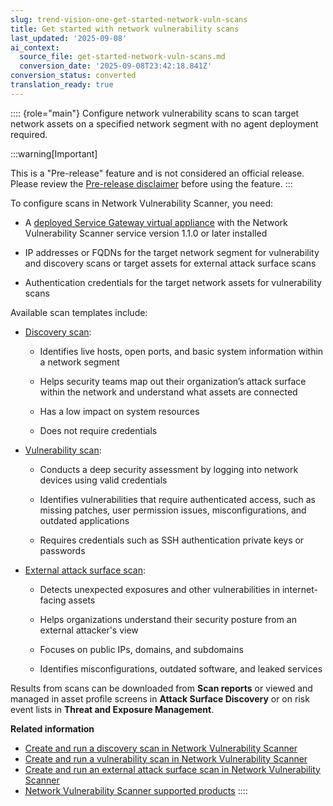 ```yaml
---
slug: trend-vision-one-get-started-network-vuln-scans
title: Get started with network vulnerability scans
last_updated: '2025-09-08'
ai_context:
  source_file: get-started-network-vuln-scans.md
  conversion_date: '2025-09-08T23:42:18.841Z'
conversion_status: converted
translation_ready: true
---
```


:::: {role="main"}
Configure network vulnerability scans to scan target network assets on a specified network segment with no agent deployment required.

:::warning[Important]

This is a "Pre-release" feature and is not considered an official release. Please review the [Pre-release disclaimer](pre-release-disclaimer.mdx) before using the feature.
:::

To configure scans in Network Vulnerability Scanner, you need:

- A [deployed Service Gateway virtual appliance](deployment-guides.mdx) with the Network Vulnerability Scanner service version 1.1.0 or later installed

- IP addresses or FQDNs for the target network segment for vulnerability and discovery scans or target assets for external attack surface scans

- Authentication credentials for the target network assets for vulnerability scans

Available scan templates include:

- [Discovery scan](discover-scan.mdx):

  - Identifies live hosts, open ports, and basic system information within a network segment

  - Helps security teams map out their organization’s attack surface within the network and understand what assets are connected

  - Has a low impact on system resources

  - Does not require credentials

- [Vulnerability scan](vuln-scan.mdx):

  - Conducts a deep security assessment by logging into network devices using valid credentials

  - Identifies vulnerabilities that require authenticated access, such as missing patches, user permission issues, misconfigurations, and outdated applications

  - Requires credentials such as SSH authentication private keys or passwords

- [External attack surface scan](easm-scan.mdx):

  - Detects unexpected exposures and other vulnerabilities in internet-facing assets

  - Helps organizations understand their security posture from an external attacker's view

  - Focuses on public IPs, domains, and subdomains

  - Identifies misconfigurations, outdated software, and leaked services

Results from scans can be downloaded from **Scan reports** or viewed and managed in asset profile screens in **Attack Surface Discovery** or on risk event lists in **Threat and Exposure Management**.

**Related information**

- [Create and run a discovery scan in Network Vulnerability Scanner](discover-scan.md "Configure and run a discovery scan in Network Vulnerability Scanner to identify live hosts, open ports, and basic system information within your network.")
- [Create and run a vulnerability scan in Network Vulnerability Scanner](vuln-scan.md "Configure and run a vulnerability scan to assess and identify security vulnerabilities in your internal network devices using the Network Vulnerability Scanner.")
- [Create and run an external attack surface scan in Network Vulnerability Scanner](easm-scan.md "Configure and run an external attack surface scan to detect unexpected exposures and vulnerabilities in internet-facing assets.")
- [Network Vulnerability Scanner supported products](nvs-supported-products.md "Learn more about the products supported for vulnerability scanning by the Network Vulnerability Scanner service.")
::::
